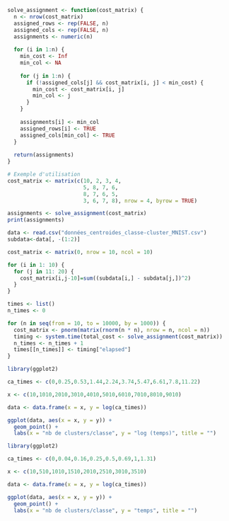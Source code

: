 

```r

solve_assignment <- function(cost_matrix) {
  n <- nrow(cost_matrix)
  assigned_rows <- rep(FALSE, n)
  assigned_cols <- rep(FALSE, n)
  assignments <- numeric(n)
  
  for (i in 1:n) {
    min_cost <- Inf
    min_col <- NA
    
    for (j in 1:n) {
      if (!assigned_cols[j] && cost_matrix[i, j] < min_cost) {
        min_cost <- cost_matrix[i, j]
        min_col <- j
      }
    }
    
    assignments[i] <- min_col
    assigned_rows[i] <- TRUE
    assigned_cols[min_col] <- TRUE
  }
  
  return(assignments)
}

# Exemple d'utilisation
cost_matrix <- matrix(c(10, 2, 3, 4,
                        5, 8, 7, 6,
                        8, 7, 6, 5,
                        3, 6, 7, 8), nrow = 4, byrow = TRUE)

assignments <- solve_assignment(cost_matrix)
print(assignments)

```

```r

data <- read.csv("données_centroides_classe-cluster_MNIST.csv")
subdata<-data[, -(1:2)]

cost_matrix <- matrix(0, nrow = 10, ncol = 10)

for (i in 1: 10) {
  for (j in 11: 20) {
    cost_matrix[i,j-10]=sum((subdata[i,] - subdata[j,])^2)
  }
}

```


```r

times <- list() 
n_times <- 0

for (n in seq(from = 10, to = 10000, by = 1000)) {
  cost_matrix <- pnorm(matrix(rnorm(n * n), nrow = n, ncol = n))
  timing <- system.time(total_cost <- solve_assignment(cost_matrix))
  n_times <- n_times + 1
  times[[n_times]] <- timing["elapsed"]  
}

```

```r

library(ggplot2)

ca_times <- c(0,0.25,0.53,1.44,2.24,3.74,5.47,6.61,7.8,11.22)

x <- c(10,1010,2010,3010,4010,5010,6010,7010,8010,9010)

data <- data.frame(x = x, y = log(ca_times))

ggplot(data, aes(x = x, y = y)) +
  geom_point() + 
  labs(x = "nb de clusters/classe", y = "log (temps)", title = "")
```

```r

library(ggplot2)

ca_times <- c(0,0.04,0.16,0.25,0.5,0.69,1,1.31)

x <- c(10,510,1010,1510,2010,2510,3010,3510)

data <- data.frame(x = x, y = log(ca_times))

ggplot(data, aes(x = x, y = y)) +
  geom_point() + 
  labs(x = "nb de clusters/classe", y = "temps", title = "")
```